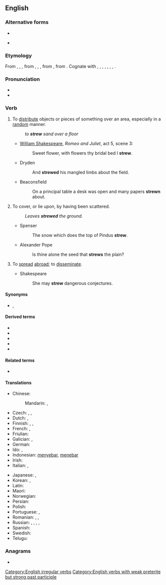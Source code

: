 ==English==

===Alternative forms===
* {{l|en|strow}}
* {{l|en|straw}} {{qualifier|dialectal}}

===Etymology===
From {{inh|en|enm|strewen}}, {{m|enm|strawen}}, {{m|enm|streowen}}, from {{inh|en|ang|strewian}}, {{m|ang|strēawian}}, {{m|ang|strēowian||to strew, scatter}}, from {{etyl|gem-pro|en}} {{m|gem-pro|*strawjaną||to strew}}, from {{etyl|ine-pro|en}} {{m|ine-pro|*strew-||to spread, scatter}}. Cognate with {{cog|sco|strow}}, {{m|sco|straw||to strew}}, {{cog|fy|streauwe||to strew}}, {{cog|nl|strooien||to strew, scatter, sprinkle}}, {{cog|de|streuen||to strew, scatter}}, {{cog|sv|strö||to strew}}, {{cog|is|strá||to strew}}, {{cog|nn|strå||to strew}}.

===Pronunciation===
* {{IPA|/stɹuː/|lang=en}}
* {{rhymes|uː|lang=en}}

===Verb===
{{en-verb|strews|strewing|strewed|strewn|past_ptc2=strewed}}

# To [[distribute]] objects or pieces of something over an area, especially in a [[random]] manner.
#: ''to '''strew''' sand over a floor''
#* {{circa|1595}} [[w:William Shakespeare|William Shakespeare]], ''Romeo and Juliet'', act 5, scene 3:
#*: Sweet flower, with flowers thy bridal bed I '''strew'''.
#* Dryden
#*: And '''strewed''' his mangled limbs about the field.
#* Beaconsfield
#*: On a principal table a desk was open and many papers '''strewn''' about.
# To cover, or lie upon, by having been scattered.
#: ''Leaves '''strewed''' the ground.''
#* Spenser
#*: The snow which does the top of Pindus '''strew'''.
#* Alexander Pope
#*: Is thine alone the seed that '''strews''' the plain?
# {{lb|en|transitive}} To [[spread]] [[abroad]]; to [[disseminate]].
#* Shakespeare
#*: She may '''strew''' dangerous conjectures.

====Synonyms====
* {{l|en|scatter}}, {{l|en|sprinkle}}

====Derived terms====
* {{l|en|bestrew}}
* {{l|en|strewable}}
* {{l|en|strewage}}
* {{l|en|strewments}}
* {{l|en|strewnfield}}

====Related terms====
* {{l|en|strain}}

====Translations====
{{trans-top|to distribute objects or pieces of something}}
* Chinese:
*: Mandarin: {{t+|cmn|散開|sc=Hani}}, {{t+|cmn|散开|tr=sànkāi|sc=Hani}}
* Czech: {{t|cs|rozházet}}, {{t|cs|roztrousit}}, {{t|cs|rozptýlit}}
* Dutch: {{t+|nl|strooien}}, {{t|nl|bestrooien}}
* Finnish: {{t+|fi|sirotella}}, {{t+|fi|levittää}}, {{t+|fi|hajottaa}}
* French: {{t+|fr|parsemer}}, {{t+|fr|joncher}}
* Friulian: {{t|fur|stierni}}
* Galician: {{t+|gl|espallar}}, {{t|gl|esparexer}}
* German: {{t+|de|streuen}}
* Ido: {{t+|io|trasemar}}, {{t+|io|dissemar}}
* Indonesian: [[sebar|menyebar]], [[tebar|menebar]]
* Irish: {{t|ga|easraigh}}
* Italian: {{t+|it|spargere}}, {{t|it|disseminare}}
{{trans-mid}}
* Japanese: {{t|ja|散らす|tr=ちらす, chirasu|sc=Jpan}}, {{t|ja|ばら撒く|tr=ばらまく, baramaku|sc=Jpan}}
* Korean: {{t|ko|흩다}}, {{t|ko|흩뜨리다}}
* Latin: {{t|la|cōnsternō}}
* Maori: {{t|mi|whārikiriki}}
* Norwegian: {{t|no|strø}}
* Persian: {{t+|fa|افشاندن|tr=afšandan|sc=fa-Arab}}
* Polish: {{t+|pl|rozrzucić}}
* Portuguese: {{t+|pt|espalhar}}, {{t+|pt|esparramar}}
* Romanian: {{t+|ro|împrăștia}}, {{t+|ro|răspândi}}, {{t+|ro|așterne}}
* Russian: {{t+|ru|разбра́сывать|impf}}, {{t+|ru|разброса́ть|pf}}, {{t+|ru|сы́пать|impf}}, {{t+|ru|насы́пать|pf}}, {{t+|ru|посы́пать|pf}}
* Spanish: {{t+|es|esparcir}}
* Swedish: {{t+|sv|strö}}
* Telugu: {{t+|te|వెదజల్లు}}
{{trans-bottom}}

===Anagrams===
* {{anagrams|en|Trews|trews|werst|wrest}}

[[Category:English irregular verbs]]
[[Category:English verbs with weak preterite but strong past participle]]